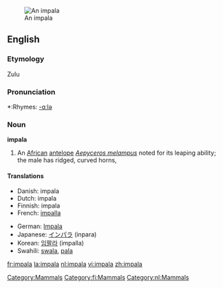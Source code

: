 {{see|Impala}}
[[Image:Black-faced impala.jpg|thumb|An impala]]
==English==

{{wikipedia}}

===Etymology===
Zulu

===Pronunciation===
*:Rhymes: [[Rhymes:English:-ɑːlə|-ɑːlə]]

===Noun===
'''impala'''

# An [[African]] [[antelope]] ''[[Aepyceros melampus]]'' noted for its leaping ability; the male has ridged, curved horns,

====Translations====
{{top}}
*Danish: impala {{g|Danish}}
*Dutch: impala {{m}}
*Finnish: impala
*French: [[impalla]] {{m}}
{{mid}}
*German: [[Impala]] {{f}}
*Japanese: [[インパラ]] (inpara)
*Korean: [[임팔라]] (impalla)
*Swahili: [[swala]], [[pala]]
{{bottom}}

[[Category:Mammals]]
[[Category:fi:Mammals]]
[[Category:nl:Mammals]]

[[fr:impala]]
[[la:impala]]
[[nl:impala]]
[[vi:impala]]
[[zh:impala]]